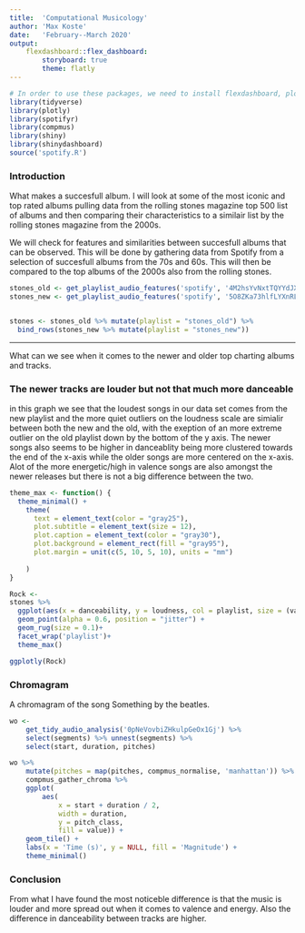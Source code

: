 ```yaml
---
title:  'Computational Musicology'
author: 'Max Koste'
date:   'February--March 2020'
output: 
    flexdashboard::flex_dashboard:
        storyboard: true
        theme: flatly
---
```


```r
# In order to use these packages, we need to install flexdashboard, plotly, and Cairo.
library(tidyverse)
library(plotly)
library(spotifyr)
library(compmus)
library(shiny)
library(shinydashboard)
source('spotify.R')
```

### Introduction

What makes a succesfull album. I will look at some of the most iconic and top rated albums pulling data from the rolling stones magazine top 500 list of albums and then comparing their characteristics to a similair list by the rolling stones magazine from the 2000s. 

We will check for features and similarities between succesfull albums that can be observed. This will be done by gathering data from Spotify from a selection of succesfull albums from the 70s and 60s. This will then be compared to the top albums of the 2000s also from the rolling stones. 

```r
stones_old <- get_playlist_audio_features('spotify', '4M2hsYvNxtTQYYdJXM7nZf')
stones_new <- get_playlist_audio_features('spotify', '5O8ZKa73hlfLYXnRLbU1xk')


stones <- stones_old %>% mutate(playlist = "stones_old") %>%
  bind_rows(stones_new %>% mutate(playlist = "stones_new"))
```


***

What can we see when it comes to the newer and older top charting albums and tracks.

### The newer tracks are louder but not that much more danceable
in this graph we see that the loudest songs in our data set comes from the new playlist and the more quiet outliers on the loudness scale are simialir between both the new and the old, with the exeption of an more extreme outlier on the old playlist down by the bottom of the y axis. The newer songs also seems to be higher in danceablity being more clustered towards the end of the x-axis while the older songs are more centered on the x-axis. Alot of the more energetic/high in valence songs are also amongst the newer releases but there is not a big difference between the two. 

```r

theme_max <- function() {
  theme_minimal() +
    theme(
      text = element_text(color = "gray25"),
      plot.subtitle = element_text(size = 12),
      plot.caption = element_text(color = "gray30"),
      plot.background = element_rect(fill = "gray95"),
      plot.margin = unit(c(5, 10, 5, 10), units = "mm")
      
    )
}

Rock <-
stones %>%
  ggplot(aes(x = danceability, y = loudness, col = playlist, size = (valence/energy))) + 
  geom_point(alpha = 0.6, position = "jitter") + 
  geom_rug(size = 0.1)+
  facet_wrap('playlist')+
  theme_max()

ggplotly(Rock)

```

### Chromagram
A chromagram of the song Something by the beatles. 
```r

wo <- 
    get_tidy_audio_analysis('0pNeVovbiZHkulpGeOx1Gj') %>% 
    select(segments) %>% unnest(segments) %>% 
    select(start, duration, pitches)

wo %>% 
    mutate(pitches = map(pitches, compmus_normalise, 'manhattan')) %>% 
    compmus_gather_chroma %>% 
    ggplot(
        aes(
            x = start + duration / 2, 
            width = duration, 
            y = pitch_class, 
            fill = value)) + 
    geom_tile() +
    labs(x = 'Time (s)', y = NULL, fill = 'Magnitude') +
    theme_minimal()
```




### Conclusion
From what I have found the most noticeble difference is that the music is louder and more spread out when it comes to valence and energy. Also the difference in danceability between tracks are higher. 


